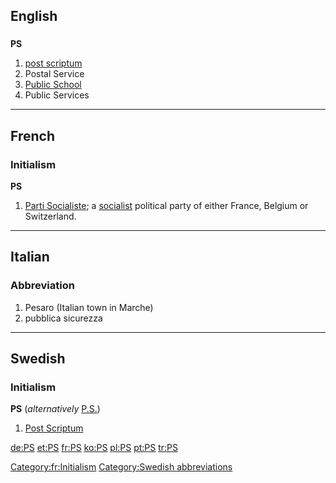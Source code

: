 {{see|.ps}}

==English==
==={{initialism}}===
'''PS'''

#[[post scriptum]]
#Postal Service
#[[public school|Public School]]
#Public Services

----
==French==

===Initialism===
'''PS'''

# [[w:Parti Socialiste|Parti Socialiste]]; a [[socialist]] political party of either France, Belgium or Switzerland.

[[Category:fr:Initialism]]

----

==Italian==
===Abbreviation===

# Pesaro (Italian town in Marche)
# pubblica sicurezza
----
==Swedish==
===Initialism===
'''PS''' (''alternatively'' [[P.S.]])

#[[Post Scriptum]]

[[Category:Swedish abbreviations]]

[[de:PS]]
[[et:PS]]
[[fr:PS]]
[[ko:PS]]
[[pl:PS]]
[[pt:PS]]
[[tr:PS]]